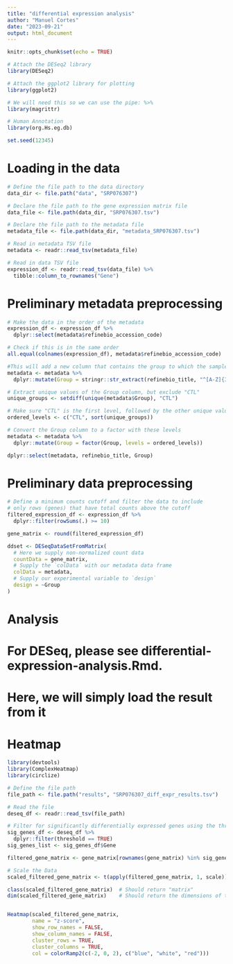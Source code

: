 ```yaml
---
title: "differential expression analysis"
author: "Manuel Cortes"
date: "2023-09-21"
output: html_document
---
```


```r
knitr::opts_chunk$set(echo = TRUE)

# Attach the DESeq2 library
library(DESeq2)

# Attach the ggplot2 library for plotting
library(ggplot2)

# We will need this so we can use the pipe: %>%
library(magrittr)

# Human Annotation
library(org.Hs.eg.db)

set.seed(12345)
```

# Loading in the data

```r
# Define the file path to the data directory
data_dir <- file.path("data", "SRP076307")

# Declare the file path to the gene expression matrix file
data_file <- file.path(data_dir, "SRP076307.tsv")

# Declare the file path to the metadata file
metadata_file <- file.path(data_dir, "metadata_SRP076307.tsv")

# Read in metadata TSV file
metadata <- readr::read_tsv(metadata_file)

# Read in data TSV file
expression_df <- readr::read_tsv(data_file) %>%
  tibble::column_to_rownames("Gene")
```

# Preliminary metadata preprocessing

```r
# Make the data in the order of the metadata
expression_df <- expression_df %>%
  dplyr::select(metadata$refinebio_accession_code)

# Check if this is in the same order
all.equal(colnames(expression_df), metadata$refinebio_accession_code)

#This will add a new column that contains the group to which the samples belong to
metadata <- metadata %>%
  dplyr::mutate(Group = stringr::str_extract(refinebio_title, "^[A-Z]{3}"))

# Extract unique values of the Group column, but exclude "CTL"
unique_groups <- setdiff(unique(metadata$Group), "CTL")

# Make sure "CTL" is the first level, followed by the other unique values
ordered_levels <- c("CTL", sort(unique_groups))

# Convert the Group column to a factor with these levels
metadata <- metadata %>%
  dplyr::mutate(Group = factor(Group, levels = ordered_levels))

dplyr::select(metadata, refinebio_title, Group)


```

# Preliminary data preprocessing

```r
# Define a minimum counts cutoff and filter the data to include
# only rows (genes) that have total counts above the cutoff
filtered_expression_df <- expression_df %>%
  dplyr::filter(rowSums(.) >= 10)

gene_matrix <- round(filtered_expression_df)

ddset <- DESeqDataSetFromMatrix(
  # Here we supply non-normalized count data
  countData = gene_matrix,
  # Supply the `colData` with our metadata data frame
  colData = metadata,
  # Supply our experimental variable to `design`
  design = ~Group
)
```
# Analysis

# For DESeq, please see differential-expression-analysis.Rmd.
# Here, we will simply load the result from it

# Heatmap

```r
library(devtools)
library(ComplexHeatmap)
library(circlize)

```


```r

# Define the file path
file_path <- file.path("results", "SRP076307_diff_expr_results.tsv")

# Read the file
deseq_df <- readr::read_tsv(file_path)

# Filter for significantly differentially expressed genes using the threshold column
sig_genes_df <- deseq_df %>%
  dplyr::filter(threshold == TRUE)
sig_genes_list <- sig_genes_df$Gene

filtered_gene_matrix <- gene_matrix[rownames(gene_matrix) %in% sig_genes_list, ]

# Scale the Data
scaled_filtered_gene_matrix <- t(apply(filtered_gene_matrix, 1, scale))

class(scaled_filtered_gene_matrix)  # Should return "matrix"
dim(scaled_filtered_gene_matrix)    # Should return the dimensions of the matrix, i.e., number of rows (genes) and columns (samples)


Heatmap(scaled_filtered_gene_matrix,
        name = "z-score",
        show_row_names = FALSE,
        show_column_names = FALSE,
        cluster_rows = TRUE,
        cluster_columns = TRUE,
        col = colorRamp2(c(-2, 0, 2), c("blue", "white", "red")))

```

